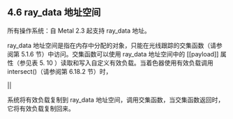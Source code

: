 ## 4.6 ray_data 地址空间

所有操作系统：自 Metal 2.3 起支持 ray_data 地址。

ray_data 地址空间是指在内存中分配的对象，只能在光线跟踪的交集函数（请参阅第 5.1.6 节）中访问。交集函数可以使用 ray_data 地址空间中的 [[payload]] 属性（参见表 5. 10 ）读取和写入自定义有效负载。当着色器使用有效负载调用 intersect()（请参阅第 6.18.2 节）时，

||

系统将有效负载复制到 ray_data 地址空间，调用交集函数，当交集函数返回时，它将有效负载复制回来。
